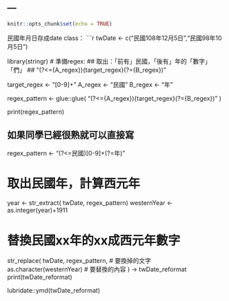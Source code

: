 ---
---

```r
knitr::opts_chunk$set(echo = TRUE)
```

民國年月日存成date class：
```r
twDate <- c("民國108年12月5日","民國98年10月5日")

library(stringr)
# 準備regex: 
## 取出：「前有」民國，「後有」年的「數字」「們」
## "(?<={A_regex}){target_regex}(?={B_regex})"

target_regex <- "[0-9]+"
A_regex <- "民國"
B_regex <- "年"

regex_pattern <- glue::glue(
  "(?<={A_regex}){target_regex}(?={B_regex})"
  )

print(regex_pattern)

## 如果同學已經很熟就可以直接寫
regex_pattern <-
  "(?<=民國)[0-9]+(?=年)"

# 取出民國年，計算西元年
year <- 
  str_extract(
    twDate,
    regex_pattern)
westernYear <- as.integer(year)+1911

# 替換民國xx年的xx成西元年數字
str_replace(
  twDate,
  regex_pattern,  # 要換掉的文字
  as.character(westernYear) # 要替換的內容
) -> twDate_reformat
print(twDate_reformat)


lubridate::ymd(twDate_reformat)
